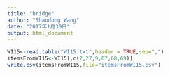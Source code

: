 ```yaml
---
title: "bridge"
author: "Shaodong Wang"
date: "2017年1月30日"
output: html_document
---
```


```r
WI15<-read.table("WI15.txt",header = TRUE,sep=",")
itemsFromWI15<-WI15[,c(2,27,9,67,68,69)]
write.csv(itemsFromWI15,file="itemsFromWI15.csv")
```

